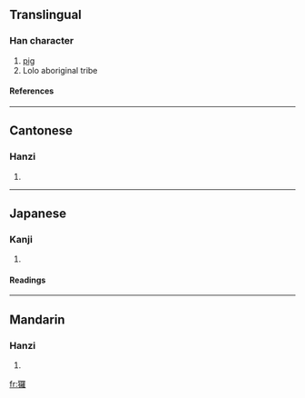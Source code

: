 {{see|猡}}

==Translingual==
===Han character===
{{Han char|rn=94|rad=犬|as=19|sn=22|four=4621<sub>4</sub>|canj=大竹田中土 (KHWLG)}}
# [[pig]]
# Lolo aboriginal tribe
====References====
{{Han ref|kx=0721.231|dkj=20803|dj=1133.200|hdz=21378.170|uh=7380|ud=29568|bh=C57A|bd=50554}}

----

==Cantonese==
===Hanzi===
{{yue-hanzi|jyut=|y=lo4}}
# {{defn|Cantonese}}

----
==Japanese==
===Kanji===
{{ja-kanji|grade=|rs=犬19}}
# {{defn|Japanese}} 
====Readings====
{{ja-readings|on=[[ら]] (ra)|kun=}}

----
==Mandarin==
===Hanzi===
{{cmn-hanzi|sim=猡|pin=[[luó]] (luo2)|wg=lo<sup>2</sup>}}
# {{defn|Mandarin}}

[[fr:玀]]